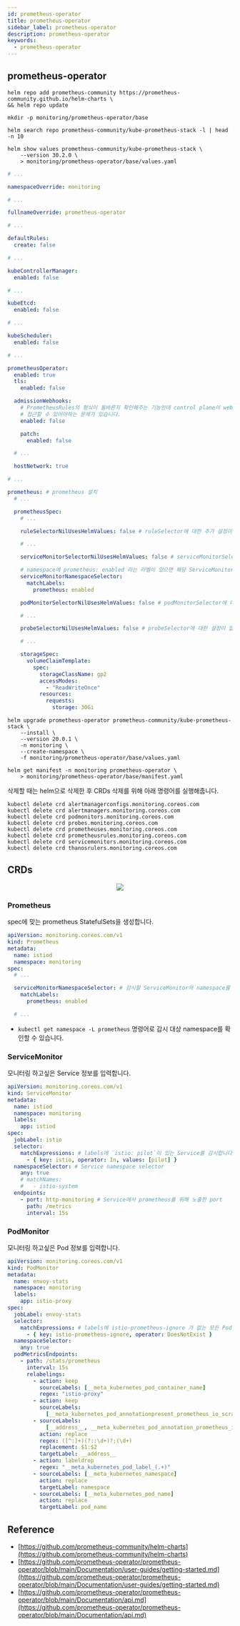 ```yaml
---
id: prometheus-operator
title: prometheus-operator
sidebar_label: prometheus-operator
description: prometheus-operator
keywords:
  - prometheus-operator
---
```



## prometheus-operator

```shell
helm repo add prometheus-community https://prometheus-community.github.io/helm-charts \
&& helm repo update
```

```shell
mkdir -p monitoring/prometheus-operator/base
```

```shell
helm search repo prometheus-community/kube-prometheus-stack -l | head -n 10
```

```shell
helm show values prometheus-community/kube-prometheus-stack \
    --version 30.2.0 \
    > monitoring/prometheus-operator/base/values.yaml
```

```yaml title="monitoring/prometheus-operator/base/values.yaml"
# ...

namespaceOverride: monitoring

# ...

fullnameOverride: prometheus-operator

# ...

defaultRules:
  create: false

# ...

kubeControllerManager:
  enabled: false

# ...

kubeEtcd:
  enabled: false

# ...

kubeScheduler:
  enabled: false

# ...

prometheusOperator:
  enabled: true
  tls:
    enabled: false

  admissionWebhooks:
    # PrometheusRules의 형식이 올바른지 확인해주는 기능인데 control plane이 webhook 서비스에
    # 접근할 수 있어야하는 문제가 있습니다.
    enabled: false

    patch:
      enabled: false

  # ...

  hostNetwork: true

# ...

prometheus: # prometheus 설치
  # ...

  prometheusSpec:
    # ...

    ruleSelectorNilUsesHelmValues: false # ruleSelector에 대한 추가 설정이 없으면 모든 rule이 적용됩니다.

    # ...

    serviceMonitorSelectorNilUsesHelmValues: false # serviceMonitorSelector에 대한 설정이 없으면 모든 serviceMonitor가 적용됩니다.

    # namespace에 prometheus: enabled 라는 라벨이 있으면 해당 ServiceMonitor를 수집합니다.
    serviceMonitorNamespaceSelector:
      matchLabels:
        prometheus: enabled

    podMonitorSelectorNilUsesHelmValues: false # podMonitorSelector에 대한 설정이 없으면 모든 podMonitor가 적용됩니다.

    # ...

    probeSelectorNilUsesHelmValues: false # probeSelector에 대한 설정이 없으면 모든 probe가 적용됩니다.

    # ...

    storageSpec:
      volumeClaimTemplate:
        spec:
          storageClassName: gp2
          accessModes:
            - "ReadWriteOnce"
          resources:
            requests:
              storage: 30Gi
```

```shell
helm upgrade prometheus-operator prometheus-community/kube-prometheus-stack \
    --install \
    --version 20.0.1 \
    -n monitoring \
    --create-namespace \
    -f monitoring/prometheus-operator/base/values.yaml
```

```shell
helm get manifest -n monitoring prometheus-operator \
    > monitoring/prometheus-operator/base/manifest.yaml
```

삭제할 때는 helm으로 삭제한 후 CRDs 삭제를 위해 아래 명령어를 실행해줍니다.

```shell
kubectl delete crd alertmanagerconfigs.monitoring.coreos.com
kubectl delete crd alertmanagers.monitoring.coreos.com
kubectl delete crd podmonitors.monitoring.coreos.com
kubectl delete crd probes.monitoring.coreos.com
kubectl delete crd prometheuses.monitoring.coreos.com
kubectl delete crd prometheusrules.monitoring.coreos.com
kubectl delete crd servicemonitors.monitoring.coreos.com
kubectl delete crd thanosrulers.monitoring.coreos.com
```

## CRDs

<center>
  <img
    src={useBaseUrl(
      "img/nn/mlops/monitoring/prometheus-operator-architecture.png"
    )}
  />
</center>

### Prometheus

spec에 맞는 prometheus StatefulSets을 생성합니다.

```yaml
apiVersion: monitoring.coreos.com/v1
kind: Prometheus
metadata:
  name: istiod
  namespace: monitoring
spec:
  # ...

  serviceMonitorNamespaceSelector: # 감시할 ServiceMonitor의 namespace를 선택합니다.
    matchLabels:
      prometheus: enabled

  # ...
```

- `kubectl get namespace -L prometheus` 명령어로 감시 대상 namespace를 확인할 수 있습니다.

### ServiceMonitor

모니터링 하고싶은 Service 정보를 입력합니다.

```yaml
apiVersion: monitoring.coreos.com/v1
kind: ServiceMonitor
metadata:
  name: istiod
  namespace: monitoring
  labels:
    app: istiod
spec:
  jobLabel: istio
  selector:
    matchExpressions: # labels에 `istio: pilot`이 있는 Service를 감시합니다.
      - { key: istio, operator: In, values: [pilot] }
  namespaceSelector: # Service namespace selector
    any: true
    # matchNames:
    #   - istio-system
  endpoints:
    - port: http-monitoring # Service에서 prometheus를 위해 노출한 port
      path: /metrics
      interval: 15s
```

### PodMonitor

모니터링 하고싶은 Pod 정보를 입력합니다.

```yaml
apiVersion: monitoring.coreos.com/v1
kind: PodMonitor
metadata:
  name: envoy-stats
  namespace: monitoring
  labels:
    app: istio-proxy
spec:
  jobLabel: envoy-stats
  selector:
    matchExpressions: # labels에 istio-prometheus-ignore 가 없는 모든 Pod를 감시합니다.
      - { key: istio-prometheus-ignore, operator: DoesNotExist }
  namespaceSelector:
    any: true
  podMetricsEndpoints:
    - path: /stats/prometheus
      interval: 15s
      relabelings:
        - action: keep
          sourceLabels: [__meta_kubernetes_pod_container_name]
          regex: "istio-proxy"
        - action: keep
          sourceLabels:
            [__meta_kubernetes_pod_annotationpresent_prometheus_io_scrape]
        - sourceLabels:
            [__address__, __meta_kubernetes_pod_annotation_prometheus_io_port]
          action: replace
          regex: ([^:]+)(?::\d+)?;(\d+)
          replacement: $1:$2
          targetLabel: __address__
        - action: labeldrop
          regex: "__meta_kubernetes_pod_label_(.+)"
        - sourceLabels: [__meta_kubernetes_namespace]
          action: replace
          targetLabel: namespace
        - sourceLabels: [__meta_kubernetes_pod_name]
          action: replace
          targetLabel: pod_name
```

## Reference

- [https://github.com/prometheus-community/helm-charts](https://github.com/prometheus-community/helm-charts)
- [https://github.com/prometheus-operator/prometheus-operator/blob/main/Documentation/user-guides/getting-started.md](https://github.com/prometheus-operator/prometheus-operator/blob/main/Documentation/user-guides/getting-started.md)
- [https://github.com/prometheus-operator/prometheus-operator/blob/main/Documentation/api.md](https://github.com/prometheus-operator/prometheus-operator/blob/main/Documentation/api.md)
